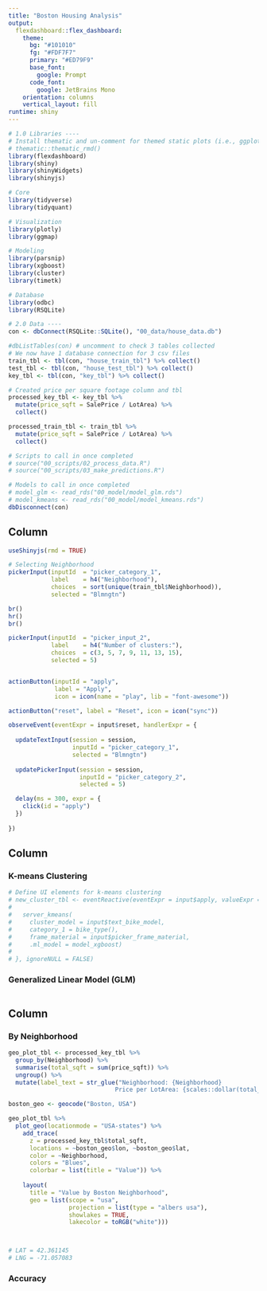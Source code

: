 ```yaml
---
title: "Boston Housing Analysis"
output: 
  flexdashboard::flex_dashboard:
    theme:
      bg: "#101010"
      fg: "#FDF7F7" 
      primary: "#ED79F9"
      base_font:
        google: Prompt
      code_font:
        google: JetBrains Mono
    orientation: columns
    vertical_layout: fill
runtime: shiny
---
```


```r
# 1.0 Libraries ----
# Install thematic and un-comment for themed static plots (i.e., ggplot2)
# thematic::thematic_rmd()
library(flexdashboard)
library(shiny)
library(shinyWidgets)
library(shinyjs)

# Core
library(tidyverse)
library(tidyquant)

# Visualization
library(plotly)
library(ggmap)

# Modeling
library(parsnip)
library(xgboost)
library(cluster)
library(timetk)

# Database
library(odbc)
library(RSQLite)

# 2.0 Data ----
con <- dbConnect(RSQLite::SQLite(), "00_data/house_data.db")

#dbListTables(con) # uncomment to check 3 tables collected
# We now have 1 database connection for 3 csv files
train_tbl <- tbl(con, "house_train_tbl") %>% collect()
test_tbl <- tbl(con, "house_test_tbl") %>% collect()
key_tbl <- tbl(con, "key_tbl") %>% collect()

# Created price per square footage column and tbl
processed_key_tbl <- key_tbl %>%
  mutate(price_sqft = SalePrice / LotArea) %>%
  collect()

processed_train_tbl <- train_tbl %>%
  mutate(price_sqft = SalePrice / LotArea) %>%
  collect()

# Scripts to call in once completed
# source("00_scripts/02_process_data.R")
# source("00_scripts/03_make_predictions.R")

# Models to call in once completed
# model_glm <- read_rds("00_model/model_glm.rds")
# model_kmeans <- read_rds("00_model/model_kmeans.rds") 
dbDisconnect(con)
```

Column {.sidebar}
-----------------------------------------------------------------------

```r
useShinyjs(rmd = TRUE)

# Selecting Neighborhood
pickerInput(inputId  = "picker_category_1", 
            label    = h4("Neighborhood"),
            choices  = sort(unique(train_tbl$Neighborhood)), 
            selected = "Blmngtn")

br()
hr()
br()

pickerInput(inputId  = "picker_input_2", 
            label    = h4("Number of clusters:"), 
            choices  = c(3, 5, 7, 9, 11, 13, 15), 
            selected = 5)


actionButton(inputId = "apply", 
             label = "Apply", 
             icon = icon(name = "play", lib = "font-awesome"))

actionButton("reset", label = "Reset", icon = icon("sync"))

observeEvent(eventExpr = input$reset, handlerExpr = {
  
  updateTextInput(session = session, 
                  inputId = "picker_category_1", 
                  selected = "Blmngtn")
  
  updatePickerInput(session = session, 
                    inputId = "picker_category_2", 
                    selected = 5)

  delay(ms = 300, expr = {
    click(id = "apply")
  })
  
})
```

Column {data-width=650 .tabset}
-----------------------------------------------------------------------

### K-means Clustering

```r
# Define UI elements for k-means clustering
# new_cluster_tbl <- eventReactive(eventExpr = input$apply, valueExpr = {
#   
#   server_kmeans(
#     cluster_model = input$text_bike_model, 
#     category_1 = bike_type(), 
#     frame_material = input$picker_frame_material, 
#     .ml_model = model_xgboost)
#   
# }, ignoreNULL = FALSE)
```

### Generalized Linear Model (GLM)

```r

```

Column {data-width=350}
-----------------------------------------------------------------------

### By Neighborhood

```r
geo_plot_tbl <- processed_key_tbl %>% 
  group_by(Neighborhood) %>%
  summarise(total_sqft = sum(price_sqft)) %>%
  ungroup() %>%
  mutate(label_text = str_glue("Neighborhood: {Neighborhood}
                              Price per LotArea: {scales::dollar(total_sqft)}"))
```

```r
boston_geo <- geocode("Boston, USA")

geo_plot_tbl %>%
  plot_geo(locationmode = "USA-states") %>%
    add_trace(
      z = processed_key_tbl$total_sqft, 
      locations = ~boston_geo$lon, ~boston_geo$lat, 
      color = ~Neighborhood,
      colors = "Blues",
      colorbar = list(title = "Value")) %>%
  
    layout(
      title = "Value by Boston Neighborhood", 
      geo = list(scope = "usa", 
                 projection = list(type = "albers usa"), 
                 showlakes = TRUE, 
                 lakecolor = toRGB("white")))



# LAT = 42.361145
# LNG = -71.057083
```


### Accuracy

```r

```


